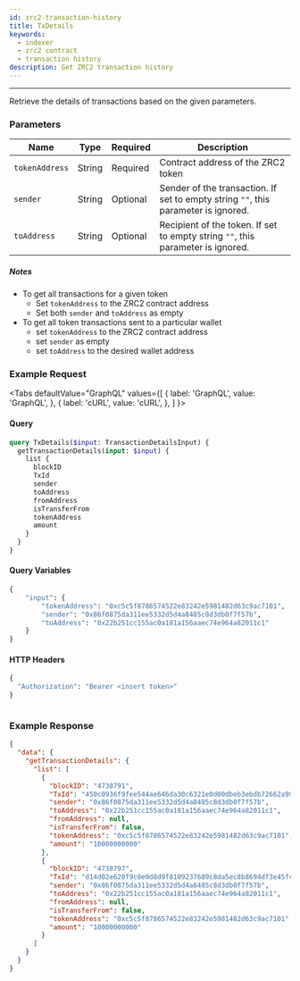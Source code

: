 ```yaml
---
id: zrc2-transaction-history
title: TxDetails
keywords:
  - indexer
  - zrc2 contract
  - transaction history
description: Get ZRC2 transaction history
---
```


---

Retrieve the details of transactions based on the given parameters.


### Parameters

| Name            | Type    | Required | Description                                                                                                                                                                                              |
| --------------- | ------- | -------- | ----------------------------------
| `tokenAddress`  | String  | Required | Contract address of the ZRC2 token
| `sender`        | String  | Optional | Sender of the transaction. If set to empty string `""`, this parameter is ignored.
| `toAddress`     | String  | Optional | Recipient of the token. If set to empty string `""`, this parameter is ignored.


##### Notes

- To get all transactions for a given token
  - Set `tokenAddress` to the ZRC2 contract address
  - Set both `sender` and `toAddress` as empty
- To get all token transactions sent to a particular wallet
  - set `tokenAddress` to the ZRC2 contract address
  - set `sender` as empty
  - set `toAddress` to the desired wallet address


### Example Request


<Tabs
  defaultValue="GraphQL"
  values={[
    { label: 'GraphQL', value: 'GraphQL', },
    { label: 'cURL', value: 'cURL', },
  ]
}>

<TabItem value="GraphQL">

#### Query


```graphql
query TxDetails($input: TransactionDetailsInput) {
  getTransactionDetails(input: $input) {
    list {
      blockID
      TxId
      sender
      toAddress
      fromAddress
      isTransferFrom
      tokenAddress
      amount
    }
  }
}
```

#### Query Variables

```graphql
{
    "input": {
        "tokenAddress": "0xc5c5f8786574522e83242e5981482d63c9ac7101",
        "sender": "0x86f0875da311ee5332d5d4a8485c8d3db0f7f57b",
        "toAddress": "0x22b251cc155ac0a181a156aaec74e964a82011c1"
    }
}

```

#### HTTP Headers

```graphql
{
  "Authorization": "Bearer <insert token>" 
}
```

</TabItem>



<TabItem value="cURL">

```curl

```

</TabItem>
</Tabs>


### Example Response

```json
{
  "data": {
    "getTransactionDetails": {
      "list": [
        {
          "blockID": "4738791",
          "TxId": "450c0936f9fee544ae646da30c6321e0d00dbeb3ebdb72662a99550b39a9e0f9",
          "sender": "0x86f0875da311ee5332d5d4a8485c8d3db0f7f57b",
          "toAddress": "0x22b251cc155ac0a181a156aaec74e964a82011c1",
          "fromAddress": null,
          "isTransferFrom": false,
          "tokenAddress": "0xc5c5f8786574522e83242e5981482d63c9ac7101",
          "amount": "10000000000"
        },
        {
          "blockID": "4738797",
          "TxId": "d14d02e620f9c0e0d8d9f8109237689c8da5ec8b8694df3e45fcdc8c1af85e95",
          "sender": "0x86f0875da311ee5332d5d4a8485c8d3db0f7f57b",
          "toAddress": "0x22b251cc155ac0a181a156aaec74e964a82011c1",
          "fromAddress": null,
          "isTransferFrom": false,
          "tokenAddress": "0xc5c5f8786574522e83242e5981482d63c9ac7101",
          "amount": "10000000000"
        }
      ]
    }
  }
}
```